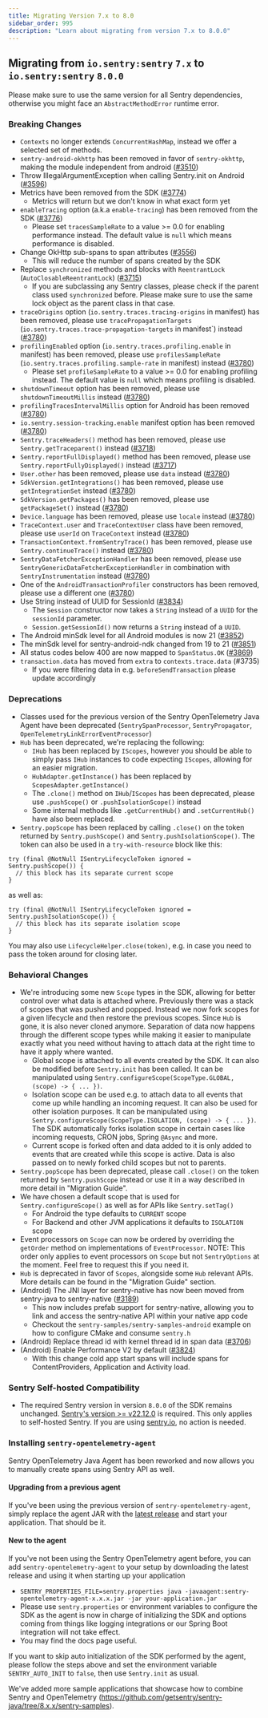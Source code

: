 ```yaml
---
title: Migrating Version 7.x to 8.0
sidebar_order: 995
description: "Learn about migrating from version 7.x to 8.0.0"
---
```


## Migrating from `io.sentry:sentry` `7.x` to `io.sentry:sentry` `8.0.0`

Please make sure to use the same version for all Sentry dependencies, otherwise you might face an `AbstractMethodError` runtime error.

### Breaking Changes

- `Contexts` no longer extends `ConcurrentHashMap`, instead we offer a selected set of methods.
- `sentry-android-okhttp` has been removed in favor of `sentry-okhttp`, making the module independent from android ([#3510](https://github.com/getsentry/sentry-java/pull/3510))
- Throw IllegalArgumentException when calling Sentry.init on Android ([#3596](https://github.com/getsentry/sentry-java/pull/3596))
- Metrics have been removed from the SDK ([#3774](https://github.com/getsentry/sentry-java/pull/3774))
  - Metrics will return but we don't know in what exact form yet
- `enableTracing` option (a.k.a `enable-tracing`) has been removed from the SDK ([#3776](https://github.com/getsentry/sentry-java/pull/3776))
  - Please set `tracesSampleRate` to a value >= 0.0 for enabling performance instead. The default value is `null` which means performance is disabled.
- Change OkHttp sub-spans to span attributes ([#3556](https://github.com/getsentry/sentry-java/pull/3556))
  - This will reduce the number of spans created by the SDK
- Replace `synchronized` methods and blocks with `ReentrantLock` (`AutoClosableReentrantLock`) ([#3715](https://github.com/getsentry/sentry-java/pull/3715))
  - If you are subclassing any Sentry classes, please check if the parent class used `synchronized` before. Please make sure to use the same lock object as the parent class in that case.
- `traceOrigins` option (`io.sentry.traces.tracing-origins` in manifest) has been removed, please use `tracePropagationTargets` (`io.sentry.traces.trace-propagation-targets` in manifest`) instead ([#3780](https://github.com/getsentry/sentry-java/pull/3780))
- `profilingEnabled` option (`io.sentry.traces.profiling.enable` in manifest) has been removed, please use `profilesSampleRate` (`io.sentry.traces.profiling.sample-rate` in manifest) instead ([#3780](https://github.com/getsentry/sentry-java/pull/3780))
    - Please set `profileSampleRate` to a value >= 0.0 for enabling profiling instead. The default value is `null` which means profiling is disabled.
- `shutdownTimeout` option has been removed, please use `shutdownTimeoutMillis` instead ([#3780](https://github.com/getsentry/sentry-java/pull/3780))
- `profilingTracesIntervalMillis` option for Android has been removed ([#3780](https://github.com/getsentry/sentry-java/pull/3780))
- `io.sentry.session-tracking.enable` manifest option has been removed ([#3780](https://github.com/getsentry/sentry-java/pull/3780))
- `Sentry.traceHeaders()` method has been removed, please use `Sentry.getTraceparent()` instead ([#3718](https://github.com/getsentry/sentry-java/pull/3718))
- `Sentry.reportFullDisplayed()` method has been removed, please use `Sentry.reportFullyDisplayed()` instead ([#3717](https://github.com/getsentry/sentry-java/pull/3717))
- `User.other` has been removed, please use `data` instead ([#3780](https://github.com/getsentry/sentry-java/pull/3780))
- `SdkVersion.getIntegrations()` has been removed, please use `getIntegrationSet` instead ([#3780](https://github.com/getsentry/sentry-java/pull/3780))
- `SdkVersion.getPackages()` has been removed, please use `getPackageSet()` instead ([#3780](https://github.com/getsentry/sentry-java/pull/3780))
- `Device.language` has been removed, please use `locale` instead ([#3780](https://github.com/getsentry/sentry-java/pull/3780))
- `TraceContext.user` and `TraceContextUser` class have been removed, please use `userId` on `TraceContext` instead ([#3780](https://github.com/getsentry/sentry-java/pull/3780))
- `TransactionContext.fromSentryTrace()` has been removed, please use `Sentry.continueTrace()` instead ([#3780](https://github.com/getsentry/sentry-java/pull/3780))
- `SentryDataFetcherExceptionHandler` has been removed, please use `SentryGenericDataFetcherExceptionHandler` in combination with `SentryInstrumentation` instead ([#3780](https://github.com/getsentry/sentry-java/pull/3780))
- One of the `AndroidTransactionProfiler` constructors has been removed, please use a different one ([#3780](https://github.com/getsentry/sentry-java/pull/3780))
- Use String instead of UUID for SessionId ([#3834](https://github.com/getsentry/sentry-java/pull/3834))
  - The `Session` constructor now takes a `String` instead of a `UUID` for the `sessionId` parameter.
  - `Session.getSessionId()` now returns a `String` instead of a `UUID`.
- The Android minSdk level for all Android modules is now 21 ([#3852](https://github.com/getsentry/sentry-java/pull/3852))
- The minSdk level for sentry-android-ndk changed from 19 to 21 ([#3851](https://github.com/getsentry/sentry-java/pull/3851))
- All status codes below 400 are now mapped to `SpanStatus.OK` ([#3869](https://github.com/getsentry/sentry-java/pull/3869))
- `transaction.data` has moved from `extra` to `contexts.trace.data` (#3735)
  - If you were filtering data in e.g. `beforeSendTransaction` please update accordingly

### Deprecations

- Classes used for the previous version of the Sentry OpenTelemetry Java Agent have been deprecated (`SentrySpanProcessor`, `SentryPropagator`, `OpenTelemetryLinkErrorEventProcessor`)
- `Hub` has been deprecated, we're replacing the following:
  - `IHub` has been replaced by `IScopes`, however you should be able to simply pass `IHub` instances to code expecting `IScopes`, allowing for an easier migration.
  - `HubAdapter.getInstance()` has been replaced by `ScopesAdapter.getInstance()`
  - The `.clone()` method on `IHub`/`IScopes` has been deprecated, please use `.pushScope()` or `.pushIsolationScope()` instead
  - Some internal methods like `.getCurrentHub()` and `.setCurrentHub()` have also been replaced.
- `Sentry.popScope` has been replaced by calling `.close()` on the token returned by `Sentry.pushScope()` and `Sentry.pushIsolationScope()`. The token can also be used in a `try-with-resource` block like this:

```
try (final @NotNull ISentryLifecycleToken ignored = Sentry.pushScope()) {
  // this block has its separate current scope
}
```

as well as:


```
try (final @NotNull ISentryLifecycleToken ignored = Sentry.pushIsolationScope()) {
  // this block has its separate isolation scope
}
```

You may also use `LifecycleHelper.close(token)`, e.g. in case you need to pass the token around for closing later.

### Behavioral Changes

- We're introducing some new `Scope` types in the SDK, allowing for better control over what data is attached where. Previously there was a stack of scopes that was pushed and popped. Instead we now fork scopes for a given lifecycle and then restore the previous scopes. Since `Hub` is gone, it is also never cloned anymore. Separation of data now happens through the different scope types while making it easier to manipulate exactly what you need without having to attach data at the right time to have it apply where wanted.
  - Global scope is attached to all events created by the SDK. It can also be modified before `Sentry.init` has been called. It can be manipulated using `Sentry.configureScope(ScopeType.GLOBAL, (scope) -> { ... })`.
  - Isolation scope can be used e.g. to attach data to all events that come up while handling an incoming request. It can also be used for other isolation purposes. It can be manipulated using `Sentry.configureScope(ScopeType.ISOLATION, (scope) -> { ... })`. The SDK automatically forks isolation scope in certain cases like incoming requests, CRON jobs, Spring `@Async` and more.
  - Current scope is forked often and data added to it is only added to events that are created while this scope is active. Data is also passed on to newly forked child scopes but not to parents.
- `Sentry.popScope` has been deprecated, please call `.close()` on the token returned by `Sentry.pushScope` instead or use it in a way described in more detail in "Migration Guide".
- We have chosen a default scope that is used for `Sentry.configureScope()` as well as for APIs like `Sentry.setTag()`
  - For Android the type defaults to `CURRENT` scope
  - For Backend and other JVM applications it defaults to `ISOLATION` scope
- Event processors on `Scope` can now be ordered by overriding the `getOrder` method on implementations of `EventProcessor`. NOTE: This order only applies to event processors on `Scope` but not `SentryOptions` at the moment. Feel free to request this if you need it.
- `Hub` is deprecated in favor of `Scopes`, alongside some `Hub` relevant APIs. More details can be found in the "Migration Guide" section.
- (Android) The JNI layer for sentry-native has now been moved from sentry-java to sentry-native ([#3189](https://github.com/getsentry/sentry-java/pull/3189))
  - This now includes prefab support for sentry-native, allowing you to link and access the sentry-native API within your native app code
  - Checkout the `sentry-samples/sentry-samples-android` example on how to configure CMake and consume `sentry.h`
- (Android) Replace thread id with kernel thread id in span data ([#3706](https://github.com/getsentry/sentry-java/pull/3706))
- (Android) Enable Performance V2 by default ([#3824](https://github.com/getsentry/sentry-java/pull/3824))
  - With this change cold app start spans will include spans for ContentProviders, Application and Activity load.

### Sentry Self-hosted Compatibility

- The required Sentry version in version `8.0.0` of the SDK remains unchanged. [Sentry's version >= v22.12.0](https://github.com/getsentry/self-hosted/releases) is required. This only applies to self-hosted Sentry. If you are using [sentry.io](https://sentry.io), no action is needed.

### Installing `sentry-opentelemetry-agent`

Sentry OpenTelemetry Java Agent has been reworked and now allows you to manually create spans using Sentry API as well.

#### Upgrading from a previous agent

If you've been using the previous version of `sentry-opentelemetry-agent`, simply replace the agent JAR with the [latest release](https://central.sonatype.com/artifact/io.sentry/sentry-opentelemetry-agent?smo=true) and start your application. That should be it.

#### New to the agent

If you've not been using the Sentry OpenTelemetry agent before, you can add `sentry-opentelemetry-agent` to your setup by downloading the latest release and using it when starting up your application
- `SENTRY_PROPERTIES_FILE=sentry.properties java -javaagent:sentry-opentelemetry-agent-x.x.x.jar -jar your-application.jar`
- Please use `sentry.properties` or environment variables to configure the SDK as the agent is now in charge of initializing the SDK and options coming from things like logging integrations or our Spring Boot integration will not take effect.
- You may find the <PlatformLink to="/opentelemetry/setup/agent/auto-init/">docs page</PlatformLink> useful.

If you want to skip auto initialization of the SDK performed by the agent, please follow the steps above and set the environment variable `SENTRY_AUTO_INIT` to `false`, then use `Sentry.init` as usual.

We've added more sample applications that showcase how to combine Sentry and OpenTelemetry (https://github.com/getsentry/sentry-java/tree/8.x.x/sentry-samples).
